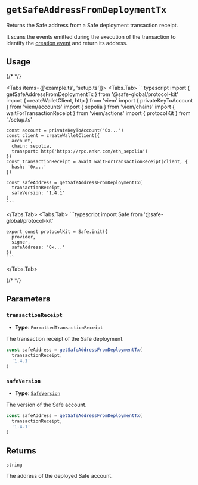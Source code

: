 
# `getSafeAddressFromDeploymentTx`

Returns the Safe address from a Safe deployment transaction receipt.

It scans the events emitted during the execution of the transaction to identify the [creation event](https://github.com/safe-global/safe-smart-account/blob/main/contracts/proxies/SafeProxyFactory.sol#L12) and return its address.

## Usage

{/* <!-- vale off --> */}

<Tabs items={['example.ts', 'setup.ts']}>
  <Tabs.Tab>
    ```typescript
    import { getSafeAddressFromDeploymentTx } from '@safe-global/protocol-kit'
    import { createWalletClient, http } from 'viem'
    import { privateKeyToAccount } from 'viem/accounts'
    import { sepolia } from 'viem/chains'
    import { waitForTransactionReceipt } from 'viem/actions'
    import { protocolKit } from './setup.ts'

    const account = privateKeyToAccount('0x...')
    const client = createWalletClient({
      account,
      chain: sepolia,
      transport: http('https://rpc.ankr.com/eth_sepolia')
    })
    const transactionReceipt = await waitForTransactionReceipt(client, {
      hash: '0x...'
    })

    const safeAddress = getSafeAddressFromDeploymentTx(
      transactionReceipt,
      safeVersion: '1.4.1'
    )
    ```
  </Tabs.Tab>
  <Tabs.Tab>
    ```typescript
    import Safe from '@safe-global/protocol-kit'

    export const protocolKit = Safe.init({
      provider,
      signer,
      safeAddress: '0x...'
    })
    ```
  </Tabs.Tab>
</Tabs>

{/* <!-- vale on --> */}

## Parameters

### `transactionReceipt`

- **Type**: `FormattedTransactionReceipt`

The transaction receipt of the Safe deployment.

```typescript focus=2
const safeAddress = getSafeAddressFromDeploymentTx(
  transactionReceipt,
  '1.4.1'
)
```

### `safeVersion`

- **Type**: [`SafeVersion`](https://github.com/safe-global/safe-core-sdk/blob/main/packages/types-kit/src/types.ts#L3)

The version of the Safe account.

```typescript focus=3
const safeAddress = getSafeAddressFromDeploymentTx(
  transactionReceipt,
  '1.4.1'
)
```

## Returns

`string`

The address of the deployed Safe account.
